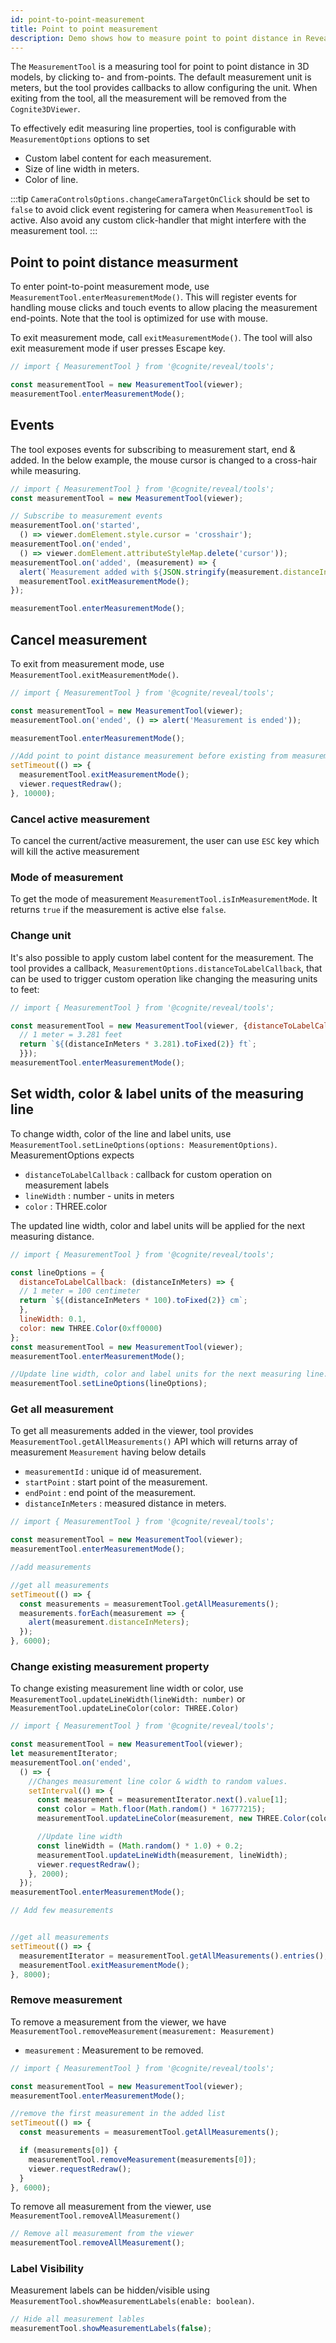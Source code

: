 ```yaml
---
id: point-to-point-measurement
title: Point to point measurement
description: Demo shows how to measure point to point distance in Reveal.
---
```



The `MeasurementTool` is a measuring tool for point to point distance in 3D models, by clicking to- and from-points. The default measurement unit is meters, but the tool provides callbacks to allow configuring the unit.
When exiting from the tool, all the measurement will be removed from the `Cognite3DViewer`.

To effectively edit measuring line properties, tool is configurable with `MeasurementOptions` options to set
- Custom label content for each measurement.
- Size of line width in meters.
- Color of line.

:::tip
`CameraControlsOptions.changeCameraTargetOnClick` should be set to `false` to avoid click event registering for camera when `MeasurementTool` is active. Also avoid any custom click-handler that might interfere with the measurement tool.
:::

<DemoWrapper name="Cognite3DViewerDemo" />

## Point to point distance measurment
To enter point-to-point measurement mode, use `MeasurementTool.enterMeasurementMode()`. This will register events for handling mouse clicks and touch events to allow placing the measurement end-points. Note that the tool is optimized for use with mouse.

To exit measurement mode, call `exitMeasurementMode()`. The tool will also exit measurement mode if user presses Escape key.

```jsx runnable
// import { MeasurementTool } from '@cognite/reveal/tools';

const measurementTool = new MeasurementTool(viewer);
measurementTool.enterMeasurementMode();
```

## Events
The tool exposes events for subscribing to measurement start, end & added. In the below example, the mouse cursor is changed to a cross-hair while measuring.

```jsx runnable
// import { MeasurementTool } from '@cognite/reveal/tools';
const measurementTool = new MeasurementTool(viewer);

// Subscribe to measurement events
measurementTool.on('started', 
  () => viewer.domElement.style.cursor = 'crosshair');
measurementTool.on('ended', 
  () => viewer.domElement.attributeStyleMap.delete('cursor'));
measurementTool.on('added', (measurement) => { 
  alert(`Measurement added with ${JSON.stringify(measurement.distanceInMeters)} distance!`);
  measurementTool.exitMeasurementMode();
});

measurementTool.enterMeasurementMode();
```

## Cancel measurement
To exit from measurement mode, use `MeasurementTool.exitMeasurementMode()`.

```jsx runnable
// import { MeasurementTool } from '@cognite/reveal/tools';

const measurementTool = new MeasurementTool(viewer);
measurementTool.on('ended', () => alert('Measurement is ended'));

measurementTool.enterMeasurementMode();

//Add point to point distance measurement before existing from measurement tool.
setTimeout(() => {
  measurementTool.exitMeasurementMode();
  viewer.requestRedraw();
}, 10000);
```

### Cancel active measurement
To cancel the current/active measurement, the user can use `ESC` key which will kill the active measurement

### Mode of measurement
To get the mode of measurement `MeasurementTool.isInMeasurementMode`. It returns `true` if the measurement is active else `false`.

### Change unit

It's also possible to apply custom label content for the measurement.
The tool provides a callback, `MeasurementOptions.distanceToLabelCallback`, that can be
used to trigger custom operation like changing the measuring units to feet:

```jsx runnable
// import { MeasurementTool } from '@cognite/reveal/tools';

const measurementTool = new MeasurementTool(viewer, {distanceToLabelCallback: (distanceInMeters) => {
  // 1 meter = 3.281 feet
  return `${(distanceInMeters * 3.281).toFixed(2)} ft`;
  }});
measurementTool.enterMeasurementMode();
```

## Set width, color & label units of the measuring line
To change width, color of the line and label units, use `MeasurementTool.setLineOptions(options: MeasurementOptions)`. MeasurementOptions expects
  - `distanceToLabelCallback` : callback for custom operation on measurement labels
  - `lineWidth` : number - units in meters
  - `color` : THREE.color

The updated line width, color and label units will be applied for the next measuring distance.

```jsx runnable
// import { MeasurementTool } from '@cognite/reveal/tools';

const lineOptions = {
  distanceToLabelCallback: (distanceInMeters) => {
  // 1 meter = 100 centimeter
  return `${(distanceInMeters * 100).toFixed(2)} cm`;
  },
  lineWidth: 0.1,
  color: new THREE.Color(0xff0000)
};
const measurementTool = new MeasurementTool(viewer);
measurementTool.enterMeasurementMode();

//Update line width, color and label units for the next measuring line.
measurementTool.setLineOptions(lineOptions);
```

### Get all measurement
To get all measurements added in the viewer, tool provides `MeasurementTool.getAllMeasurements()` API which will
returns array of measurement `Measurement` having below details
  - `measurementId` : unique id of measurement.
  - `startPoint` : start point of the measurement.
  - `endPoint` : end point of the measurement.
  - `distanceInMeters` : measured distance in meters.

```jsx runnable
// import { MeasurementTool } from '@cognite/reveal/tools';

const measurementTool = new MeasurementTool(viewer);
measurementTool.enterMeasurementMode();

//add measurements

//get all measurements
setTimeout(() => {
  const measurements = measurementTool.getAllMeasurements();
  measurements.forEach(measurement => {
    alert(measurement.distanceInMeters);
  });
}, 6000);
```

### Change existing measurement property
To change existing measurement line width or color, use `MeasurementTool.updateLineWidth(lineWidth: number)` or `MeasurementTool.updateLineColor(color: THREE.Color)`

```jsx runnable
// import { MeasurementTool } from '@cognite/reveal/tools';

const measurementTool = new MeasurementTool(viewer);
let measurementIterator;
measurementTool.on('ended',
  () => {
    //Changes measurement line color & width to random values.
    setInterval(() => {
      const measurement = measurementIterator.next().value[1];
      const color = Math.floor(Math.random() * 16777215);
      measurementTool.updateLineColor(measurement, new THREE.Color(color));

      //Update line width
      const lineWidth = (Math.random() * 1.0) + 0.2;
      measurementTool.updateLineWidth(measurement, lineWidth);
      viewer.requestRedraw();
    }, 2000);
  });
measurementTool.enterMeasurementMode();

// Add few measurements


//get all measurements
setTimeout(() => {
  measurementIterator = measurementTool.getAllMeasurements().entries();
  measurementTool.exitMeasurementMode();
}, 8000);
```

### Remove measurement
To remove a measurement from the viewer, we have `MeasurementTool.removeMeasurement(measurement: Measurement)`
  - `measurement` : Measurement to be removed.

```jsx runnable
// import { MeasurementTool } from '@cognite/reveal/tools';

const measurementTool = new MeasurementTool(viewer);
measurementTool.enterMeasurementMode();

//remove the first measurement in the added list
setTimeout(() => {
  const measurements = measurementTool.getAllMeasurements();

  if (measurements[0]) {
    measurementTool.removeMeasurement(measurements[0]);
    viewer.requestRedraw();
  }
}, 6000);
```

To remove all measurement from the viewer, use `MeasurementTool.removeAllMeasurement()`

```jsx
// Remove all measurement from the viewer
measurementTool.removeAllMeasurement();
```
### Label Visibility
Measurement labels can be hidden/visible using `MeasurementTool.showMeasurementLabels(enable: boolean)`.
```jsx
// Hide all measurement lables
measurementTool.showMeasurementLabels(false);
```

